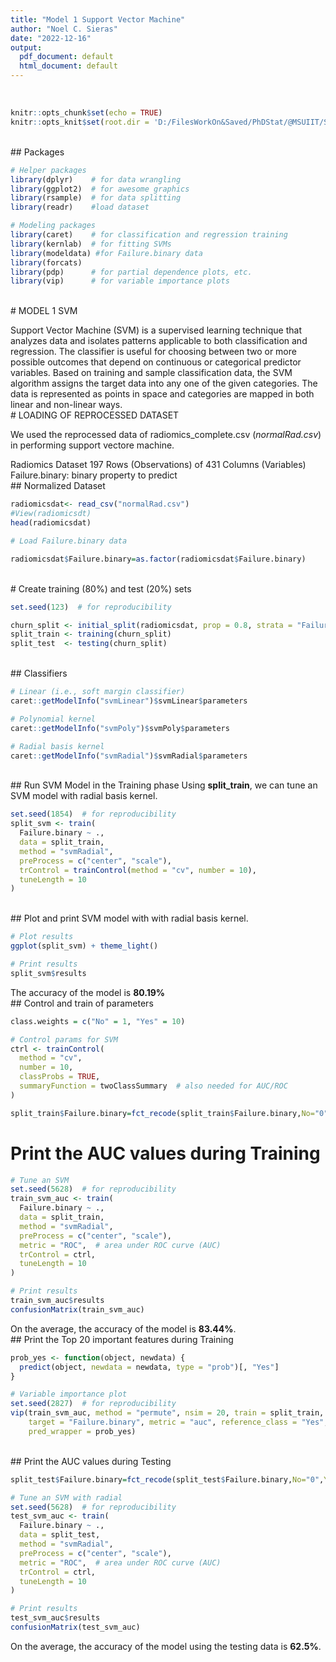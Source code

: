 ---
title: "Model 1 Support Vector Machine"
author: "Noel C. Sieras"
date: "2022-12-16"
output:
  pdf_document: default
  html_document: default
---
\
```{r setup, include=FALSE}
knitr::opts_chunk$set(echo = TRUE)
knitr::opts_knit$set(root.dir = 'D:/FilesWorkOn&Saved/PhDStat/@MSUIIT/SY20222023/01FirstSemester/STT225_StatisticalComputing1/04FinalProject/02Dataset')
```
\
## Packages
```{r, echo=FALSE}
# Helper packages
library(dplyr)    # for data wrangling
library(ggplot2)  # for awesome graphics
library(rsample)  # for data splitting
library(readr)    #load dataset

# Modeling packages
library(caret)    # for classification and regression training
library(kernlab)  # for fitting SVMs
library(modeldata) #for Failure.binary data
library(forcats)
library(pdp)      # for partial dependence plots, etc.
library(vip)      # for variable importance plots
```
\
# MODEL 1 SVM

   Support Vector Machine (SVM) is a supervised learning technique that analyzes data and isolates patterns applicable to both classification and regression. The classifier is useful for choosing between two or more possible outcomes that depend on continuous or categorical predictor variables. Based on training and sample classification data, the SVM algorithm assigns the target data into any one of the given categories. The data is represented as points in space and categories are mapped in both linear and non-linear ways.
\
# LOADING OF REPROCESSED DATASET

We used the reprocessed data of radiomics_complete.csv (*normalRad.csv*) in performing support vectore machine.

Radiomics Dataset 197 Rows (Observations) of 431 Columns (Variables)
Failure.binary: binary property to predict
\
## Normalized Dataset
```{r}

radiomicsdat<- read_csv("normalRad.csv")
#View(radiomicsdt)
head(radiomicsdat)

# Load Failure.binary data

radiomicsdat$Failure.binary=as.factor(radiomicsdat$Failure.binary)
```
\
# Create training (80%) and test (20%) sets
```{r}
set.seed(123)  # for reproducibility

churn_split <- initial_split(radiomicsdat, prop = 0.8, strata = "Failure.binary")
split_train <- training(churn_split)
split_test  <- testing(churn_split)
```
\
## Classifiers
```{r}
# Linear (i.e., soft margin classifier)
caret::getModelInfo("svmLinear")$svmLinear$parameters

# Polynomial kernel
caret::getModelInfo("svmPoly")$svmPoly$parameters

# Radial basis kernel
caret::getModelInfo("svmRadial")$svmRadial$parameters
```
\
## Run SVM Model in the Training phase
Using **split_train**, we can tune an SVM model with radial basis kernel.
```{r}
set.seed(1854)  # for reproducibility
split_svm <- train(
  Failure.binary ~ ., 
  data = split_train,
  method = "svmRadial",               
  preProcess = c("center", "scale"),  
  trControl = trainControl(method = "cv", number = 10),
  tuneLength = 10
)
```
\
## Plot and print SVM model with with radial basis kernel.
```{r}
# Plot results
ggplot(split_svm) + theme_light()

# Print results
split_svm$results
```
The accuracy of the model is **80.19%**
\
## Control and train of parameters
```{r}
class.weights = c("No" = 1, "Yes" = 10)

# Control params for SVM
ctrl <- trainControl(
  method = "cv", 
  number = 10, 
  classProbs = TRUE,                 
  summaryFunction = twoClassSummary  # also needed for AUC/ROC
)

split_train$Failure.binary=fct_recode(split_train$Failure.binary,No="0",Yes="1")

```

# Print the AUC values during Training
```{r}
# Tune an SVM
set.seed(5628)  # for reproducibility
train_svm_auc <- train(
  Failure.binary ~ ., 
  data = split_train,
  method = "svmRadial",               
  preProcess = c("center", "scale"),  
  metric = "ROC",  # area under ROC curve (AUC)       
  trControl = ctrl,
  tuneLength = 10
)

# Print results
train_svm_auc$results
confusionMatrix(train_svm_auc)
```
On the average, the accuracy of the model is **83.44%**.
\
## Print the Top 20 important features during Training
```{r}
prob_yes <- function(object, newdata) {
  predict(object, newdata = newdata, type = "prob")[, "Yes"]
}

# Variable importance plot
set.seed(2827)  # for reproducibility
vip(train_svm_auc, method = "permute", nsim = 20, train = split_train, 
    target = "Failure.binary", metric = "auc", reference_class = "Yes", 
    pred_wrapper = prob_yes)
```
\
## Print the AUC values during Testing
\
```{r}
split_test$Failure.binary=fct_recode(split_test$Failure.binary,No="0",Yes="1")

# Tune an SVM with radial 
set.seed(5628)  # for reproducibility
test_svm_auc <- train(
  Failure.binary ~ ., 
  data = split_test,
  method = "svmRadial",               
  preProcess = c("center", "scale"),  
  metric = "ROC",  # area under ROC curve (AUC)       
  trControl = ctrl,
  tuneLength = 10
)

# Print results
test_svm_auc$results
confusionMatrix(test_svm_auc)
```
On the average, the accuracy of the model using the testing data is **62.5%**.



